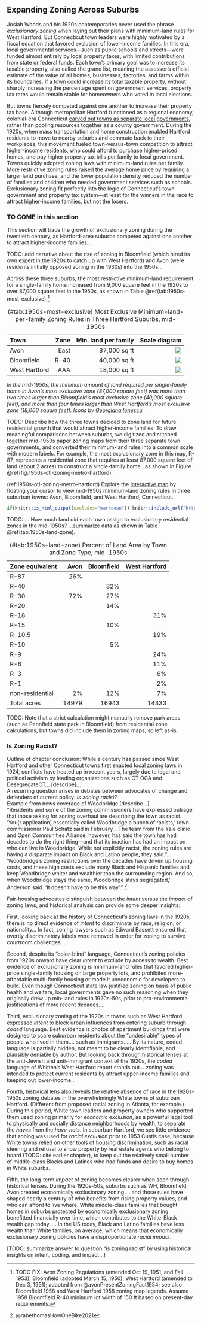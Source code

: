 ## Expanding Zoning Across Suburbs {- #expanding-zoning}

Josiah Woods and his 1920s contemporaries never used the phrase *exclusionary zoning* when laying out their plans with minimum-land rules for West Hartford. But Connecticut town leaders were highly motivated by a fiscal equation that favored exclusion of lower-income families. In this era, local governmental services---such as public schools and streets---were funded almost entirely by local property taxes, with limited contributions from state or federal funds. Each town's primary goal was to increase its taxable property, also called the grand list, meaning the assessor's official estimate of the value of all homes, businesses, factories, and farms within its boundaries. If a town could increase its total taxable property, without sharply increasing the percentage spent on government services, property tax rates would remain stable for homeowners who voted in local elections.

But towns fiercely competed against one another to increase their property tax base. Although metropolitan Hartford functioned as a regional economy, colonial-era Connecticut [carved out towns as separate local governments](carving.html), rather than pooling resources together as a county government. During the 1920s, when mass transportation and home construction enabled Hartford residents to move to nearby suburbs and commute back to their workplaces, this movement fueled town-versus-town competition to attract higher-income residents, who could afford to purchase higher-priced homes, and pay higher property tax bills per family to local government. Towns quickly adopted zoning laws with minimum-land rules per family. More restrictive zoning rules raised the average home price by requiring a larger land purchase, and the lower population density reduced the number of families and children who needed government services such as schools. Exclusionary zoning fit perfectly into the logic of Connecticut's town government and property tax system---at least for the winners in the race to attract higher-income families, but not the losers.
<!-- TODO: link to chapters on carving up towns...property tax, to come -->

### TO COME in this section {-}

This section will trace the growth of exclusionary zoning during the twentieth century, as Hartford-area suburbs competed against one another to attract higher-income families...

TODO: add narrative about the rise of zoning in Bloomfield (which hired its own expert in the 1920s to catch up with West Hartford) and Avon (were residents initially opposed zoning in the 1930s) into the 1950s...

Across these three suburbs, the most restrictive minimum-land requirement for a single-family home increased from 9,000 square feet in the 1920s to over 87,000 square feet in the 1950s, as shown in Table \@ref(tab:1950s-most-exclusive).^[TODO FIX: Avon Zoning Regulations (amended Oct 19, 1951, and Fall 1953); Bloomfield (adopted March 15, 1950); West Hartford (amended to Dec 3, 1951); adapted from @avonPresentZoningFact1954; see also Bloomfield 1958 and West Hartford 1958 zoning map legends. Assume 1958 Bloomfield R-40 minimum lot width of 150 ft based on present-day requirements.]

Table: (\#tab:1950s-most-exclusive) Most Exclusive Minimum-land-per-family Zoning Rules in Three Hartford Suburbs, mid-1950s

| Town  | Zone | Min. land per family | Scale diagram |
|:------|-----:|------:|--------------------:|
| Avon  | East | 87,000 sq ft  | ![](images/1950s-r-87.png) |
| Bloomfield | R-40 | 40,000 sq ft  | ![](images/1950s-r-40.png) |
| West Hartford | AAA  | 18,000 sq ft  | ![](images/1950s-r-18.png) |

*In the mid-1950s, the minimum amount of land required per single-family home in Avon's most exclusive zone (87,000 square feet) was more than two times larger than Bloomfield's most exclusive zone (40,000 square feet), and more than four times larger than West Hartford's most exclusive zone (18,000 square feet). Icons by [Georgiana Ionescu](https://thenounproject.com/georgiana.ionescu/collection/real-estate-outline/).*
<!-- Graphics from https://www.figma.com/file/7JitgyYxiT3xR3fyoZttKb/otl-zoning-graphics
Export at 4x resolution, then reduce size 25% to return to original dimensions -->

TODO: Describe how the three towns decided to zone land for future residential growth that would attract higher-income families. To draw meaningful comparisons between suburbs, we digitized and stitched together mid-1950s paper zoning maps from their three separate town governments, and converted their minimum-land rules into a common scale with modern labels. For example, the most exclusionary zone in this map, R-87, represents a residential zone that requires at least 87,000 square feet of land (about 2 acres) to construct a single-family home...as shown in Figure \@ref(fig:1950s-otl-zoning-metro-hartford).

(ref:1950s-otl-zoning-metro-hartford) Explore the [interactive map](https://ontheline.github.io/otl-zoning-metro-hartford/index-caption.html) by floating your cursor to view mid-1950s minimum-land zoning rules in three suburban towns: Avon, Bloomfield, and West Hartford, Connecticut.  

```r
if(knitr::is_html_output(excludes="markdown")) knitr::include_url("https://ontheline.github.io/otl-zoning-metro-hartford", height = "550px") else knitr::include_graphics("images/1950s-otl-zoning-metro-hartford.png")
```

TODO: ... How much land did each town assign to exclusionary residential zones in the mid-1950s? ...summarize data as shown in Table \@ref(tab:1950s-land-zone).

Table: (\#tab:1950s-land-zone) Percent of Land Area by Town and Zone Type, mid-1950s

| Zone equivalent | Avon | Bloomfield | West Hartford |
|:-----|-----:|-----:|-----:|
| R-87 | 26% |  |  |
| R-40 |  | 32% |  |
| R-30 | 72% | 27% |  |
| R-20 |  | 14% |  |
| R-18 |  |  | 31% |
| R-15 |  | 10% |  |
| R-10.5 |  |  | 19% |
| R-10 |  | 5% |  |
| R-9 |  |  | 24% |
| R-6 |  |  | 11% |
| R-3 |  |  | 6% |
| R-1 |  |  | 2% |
| non-residential | 2% | 12% | 7% |
| Total acres | 14979 | 16943 | 14333 |

TODO: Note that a strict calculation might manually remove park areas (such as Pennfield state park in Bloomfield) from residential zone calculations, but towns did include them in zoning maps, so left as-is.



### Is Zoning Racist? {-}
Outline of chapter conclusion: While a century has passed since West Hartford and other Connecticut towns first enacted local zoning laws in 1924, conflicts have heated up in recent years, largely due to legal and political activism by leading organizations such as CT OCA and DesegregateCT... [describe]...  
A recurring question arises in debates between advocates of change and defenders of current policy: *Is zoning racist*?  
Example from news coverage of Woodbridge [describe...]  
"Residents and some of the zoning commissioners have expressed outrage that those asking for zoning overhaul are describing the town as racist. 'You[r application] essentially called Woodbridge a bunch of racists,' town commissioner Paul Schatz said in February... The team from the Yale clinic and Open Communities Alliance, however, has said the town has had decades to do the right thing---and that its inaction has had an impact on who can live in Woodbridge. While not explicitly racist, the zoning rules are having a disparate impact on Black and Latino people, they said."... 'Woodbridge’s zoning restrictions over the decades have driven up housing costs, and these high costs exclude many Black and Hispanic families and keep Woodbridge whiter and wealthier than the surrounding region. And so, when Woodbridge stays the same, Woodbridge stays segregated,' Anderson said. 'It doesn't have to be this way'."
^[@rabethomasHowOneBike2021]

Fair-housing advocates distinguish between the *intent* versus the *impact* of zoning laws, and historical analysis can provide some deeper insights:

First, looking back at the history of Connecticut's zoning laws in the 1920s, there is no direct evidence of *intent* to discriminate by race, religion, or nationality... In fact, zoning lawyers such as Edward Bassett ensured that overtly discriminatory labels were removed in order for zoning to survive courtroom challenges...

Second, despite its "color-blind" language, Connecticut's zoning policies from 1920s onward have clear *intent* to exclude by access to wealth. Best evidence of exclusionary zoning is minimum-land rules that favored higher-price single-family housing on large property lots, and prohibited more-affordable multi-family housing or made it uneconomic for developers to build. Even though Connecticut state law justified zoning on basis of public health and welfare, local governments gave no such reasoning when they originally drew up min-land rules in 1920s-50s, prior to pro-environmental justifications of more recent decades....

Third, exclusionary zoning of the 1920s in towns such as West Hartford expressed *intent* to block urban influences from entering suburb through *coded* language. Best evidence is photos of apartment buildings that were designed to scare suburban residents about the "undesirable" types of people who lived in them.... such as immigrants..... By its nature, coded language is partially hidden, not meant to be clearly identifiable, and plausibly deniable by author. But looking back through historical lenses at the anti-Jewish and anti-immigrant context of the 1920s, the *coded* language of Whitten's West Hartford report stands out... zoning was intended to protect current residents by attract upper-income families and keeping out lower-income...

Fourth, historical lens also reveals the relative absence of race in the 1920s-1950s zoning debates in the overwhelmingly White towns of suburban Hartford. (Different from proposed racial zoning in Atlanta, for example.) During this period, White town leaders and property owners who supported them used zoning primarily for *economic exclusion*, as a powerful legal tool to physically and socially distance neighborhoods by wealth, to separate the *haves* from the *have-nots*. In suburban Hartford, we see little evidence that zoning was used for *racial exclusion* prior to 1953 Custis case, because White towns relied on other tools of housing discrimination, such as racial steering and refusal to show property by real estate agents who belong to board (TODO: cite earlier chapter), to keep out the relatively small number of middle-class Blacks and Latinos who had funds and desire to buy homes in White suburbs.

Fifth, the long-term *impact* of zoning becomes clearer when seen through historical lenses. During the 1920s-50s, suburbs such as WH, Bloomfield, Avon created economically exclusionary zoning.... and those rules have shaped nearly a century of who benefits from rising property values, and who can afford to live where. White middle-class families that bought homes in suburbs protected by economically exclusionary zoning benefitted financially over time, which contributes to the White-Black wealth gap today..... In the US today, Black and Latino families have less wealth than White families, on average, which means that economically exclusionary zoning policies have a disproportionate *racial impact*.

[TODO: summarize answer to question "is zoning racist" by using historical insights on intent, coding, and impact...]
